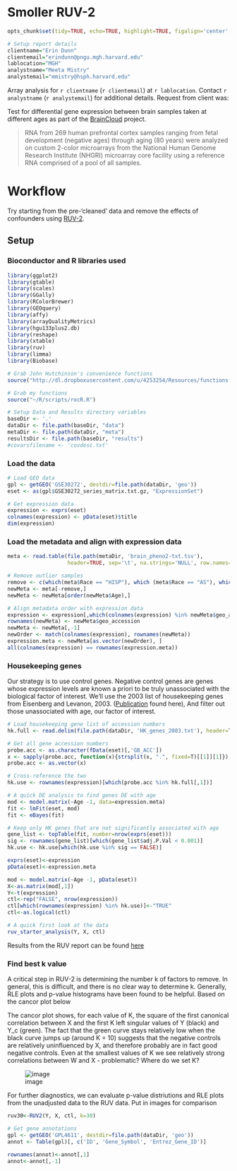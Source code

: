 Smoller RUV-2 
========================================================

```r
opts_chunk$set(tidy=TRUE, echo=TRUE, highlight=TRUE, figalign='center', fig.height=9, fig.width=9, out.width='800px', message=FALSE, error=TRUE, warning=FALSE, cache=FALSE)

# Setup report details
clientname="Erin Dunn"
clientemail="erindunn@pngu.mgh.harvard.edu"
lablocation="MGH"
analystname="Meeta Mistry"
analystemail="mmistry@hsph.harvard.edu"
```

Array analysis for `r clientname` (`r clientemail`) at `r lablocation`. Contact `r analystname` (`r analystemail`) for additional details. Request from client was:

Test for differential gene expression between brain samples taken at different ages as part of the [BrainCloud](http://braincloud.jhmi.edu/BrainCloudHelp.htm) project. 

> RNA from 269 human prefrontal cortex samples ranging from fetal development (negative ages) through aging (80 years) were analyzed on custom 2-color microarrays from the National Human Genome Research Institute (NHGRI) microarray core facility using a reference RNA comprised of a pool of all samples.

# Workflow
Try starting from the pre-'cleaned' data and remove the effects of confounders using [RUV-2](http://www.stat.berkeley.edu/~johann/ruv/).

## Setup

### Bioconductor and R libraries used

```r
library(ggplot2)
library(gtable)
library(scales)
library(GGally)
library(RColorBrewer)
library(GEOquery)
library(affy)
library(arrayQualityMetrics)
library(hgu133plus2.db)
library(reshape)
library(xtable)
library(ruv)
library(limma)
library(Biobase)

# Grab John Hutchinson's convenience functions
source("http://dl.dropboxusercontent.com/u/4253254/Resources/functions.r")

# Grab my functions
source("~/R/scripts/rocR.R")
```

```r
# Setup Data and Results directory variables
baseDir <- '.'
dataDir <- file.path(baseDir, "data")
metaDir <- file.path(dataDir, "meta")
resultsDir <- file.path(baseDir, "results")
#covarsfilename <- 'covdesc.txt'
```

### Load the data

```r

# Load GEO data
gpl <- getGEO('GSE30272', destdir=file.path(dataDir, 'geo'))
eset <- as(gpl$GSE30272_series_matrix.txt.gz, "ExpressionSet")

# Get expression data
expression <- exprs(eset)
colnames(expression) <- pData(eset)$title
dim(expression)

```

### Load the metadata and align with expression data

```r
meta <- read.table(file.path(metaDir, 'brain_pheno2-txt.tsv'),
                   header=TRUE, sep='\t', na.strings='NULL', row.names=1)

# Remove outlier samples
remove <- c(which(meta$Race == "HISP"), which (meta$Race == "AS"), which(meta$Gender == 5))
newMeta <- meta[-remove,]
newMeta <- newMeta[order(newMeta$Age),]

# Align metadata order with expression data
expression <- expression[,which(colnames(expression) %in% newMeta$geo_accession)]
rownames(newMeta) <- newMeta$geo_accession
newMeta <- newMeta[,-1]
newOrder <- match(colnames(expression), rownames(newMeta))
expression.meta <- newMeta[as.vector(newOrder), ]
all(colnames(expression) == rownames(expression.meta))

```

### Housekeeping genes
Our strategy is to use control genes. Negative control genes are genes whose expression levels are known a priori to be truly unassociated with the biological factor of interest. We'll use the 2003 list of housekeeping genes from Eisenberg and Levanon, 2003. ([Publication](http://www.sciencedirect.com.ezp-prod1.hul.harvard.edu/science/article/pii/S0168952503001409) found here), And filter out those unassociated with age, our factor of interest.

```r

# Load housekeeping gene list of accession numbers
hk.full <- read.delim(file.path(dataDir, 'HK_genes_2003.txt'), header=T)

# Get all gene accession numbers
probe.acc <- as.character(fData(eset)[,'GB_ACC'])
x <- sapply(probe.acc, function(x){strsplit(x, ".", fixed=T)[[1]][1]})
probe.acc <- as.vector(x)

# Cross-reference the two
hk.use <- rownames(expression)[which(probe.acc %in% hk.full[,1])]

# A quick DE analysis to find genes DE with age
mod <- model.matrix(~Age -1, data=expression.meta)
fit <- lmFit(eset, mod)
fit <- eBayes(fit)

# Keep only HK genes that are not significantly associated with age
gene_list <- topTable(fit, number=nrow(exprs(eset)))
sig <- rownames(gene_list)[which(gene_list$adj.P.Val < 0.001)]
hk.use <- hk.use[which(hk.use %in% sig == FALSE)]

```



```r

exprs(eset)<-expression
pData(eset)<-expression.meta

mod <- model.matrix(~Age -1, pData(eset))
X<-as.matrix(mod[,1])
Y<-t(expression)
ctl<-rep("FALSE", nrow(expression))
ctl[which(rownames(expression) %in% hk.use)]<-"TRUE"
ctl<-as.logical(ctl)

# A quick first look at the data
ruv_starter_analysis(Y, X, ctl)

```
Results from the RUV report can be found [here](~/R/Smoller-RUV2/html/index.html)


### Find best k value
A critical step in RUV-2 is determining the number k of factors to remove. In general, this is difficult, and there is no clear way to determine k. Generally, RLE plots and p-value histograms have been found to be helpful. Based on the cancor plot below

The cancor plot shows, for each value of K, the square of the first canonical correlation between X and the first K left singular values of Y (black) and Y_c (green). The fact that the green curve stays relatively low when the black curve jumps up (around K = 10) suggests that the negative controls are relatively uninfluenced by X, and therefore probably are in fact good negative controls. Even at the smallest values of K we see relatively strong correlations between W and X - problematic? Where do we set K? 

![image](./html/cancor/cancor.png)

For further diagnostics, we can evaluate p-value distriutions and RLE plots from the unadjusted data to the RUV data. Put in images for comparison

```r


ruv30<-RUV2(Y, X, ctl, k=30)

```





```r
# Get gene annotations
gpl <- getGEO('GPL4611', destdir=file.path(dataDir, 'geo'))
annot <- Table(gpl)[, c('ID', 'Gene_Symbol', 'Entrez_Gene_ID')]

rownames(annot)<-annot[,1]
annot<-annot[,-1]
```

